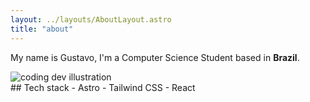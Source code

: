 ```yaml
---
layout: ../layouts/AboutLayout.astro
title: "about"
---
```



My name is Gustavo, I'm a Computer Science Student based in **Brazil**.

<div>
  <img
    src={getActualHref("/assets/dev.svg")}
    class="sm:w-1/2 mx-auto"
    alt="coding dev illustration"
  />
</div>
## Tech stack - Astro - Tailwind CSS - React
